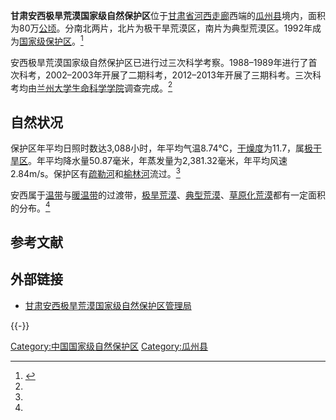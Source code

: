 '''甘肃安西极旱荒漠国家级自然保护区'''位于[[甘肃省|甘肃省]][[河西走廊|河西走廊]]西端的[[瓜州县|瓜州县]]境内，面积为80万[[公顷|公顷]]。分南北两片，北片为极干旱荒漠区，南片为典型荒漠区。1992年成为[[中华人民共和国国家级自然保护区列表|国家级保护区]]。<ref name=BS>{{cite journal|author=包新康|coauthors=杨增武, 赵伟, 石存海, 杨永伟, 王亮|title=甘肃安西国家级自然保护区脊椎动物20年间的变化|journal=生物多样性|year=2014|volume=22|issue=4|pages=539-545|doi=10.3724/SP.J.1003.2014.13266|url=http://www.biodiversity-science.net/CN/abstract/abstract9901.shtml|accessdate=2014-12-29|archive-date=2019-06-06|archive-url=https://web.archive.org/web/20190606170944/http://www.biodiversity-science.net/CN/abstract/abstract9901.shtml|dead-url=no}}</ref>

安西极旱荒漠国家级自然保护区已进行过三次科学考察。1988–1989年进行了首次科考，2002–2003年开展了二期科考，2012–2013年开展了三期科考。三次科考均由[[兰州大学生命科学学院|兰州大学生命科学学院]]调查完成。<ref name=BS />

==自然状况==
保护区年平均日照时数达3,088小时，年平均气温8.74℃，[[干燥度|干燥度]]为11.7，属[[极干旱区|极干旱区]]。年平均降水量50.87毫米，年蒸发量为2,381.32毫米，年平均风速2.84m/s。保护区有[[疏勒河|疏勒河]]和[[榆林河|榆林河]]流过。<ref name=BS />

安西属于[[温带|温带]]与[[暖温带|暖温带]]的过渡带，[[极旱荒漠|极旱荒漠]]、[[典型荒漠|典型荒漠]]、[[草原化荒漠|草原化荒漠]]都有一定面积的分布。<ref name=BS />

==参考文献==
{{reflist}}

== 外部链接 ==
* [http://www.gsjhhm.com/  甘肃安西极旱荒漠国家级自然保护区管理局] {{Wayback|url=http://www.gsjhhm.com/ |date=20190615163020 }}

{{-}}
{{中华人民共和国国家级自然保护区}}

[[Category:中国国家级自然保护区|Category:中国国家级自然保护区]]
[[Category:瓜州县|Category:瓜州县]]